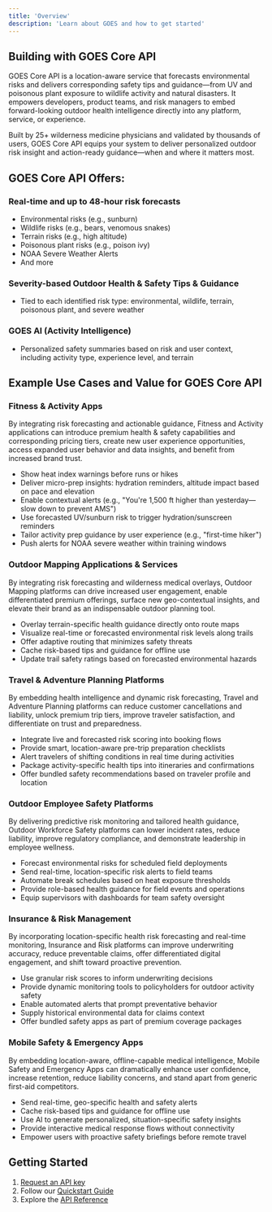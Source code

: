 ```yaml
---
title: 'Overview'
description: 'Learn about GOES and how to get started'
---
```


## Building with GOES Core API

GOES Core API is a location-aware service that forecasts environmental risks and delivers corresponding safety tips and guidance—from UV and poisonous plant exposure to wildlife activity and natural disasters. It empowers developers, product teams, and risk managers to embed forward-looking outdoor health intelligence directly into any platform, service, or experience.

Built by 25+ wilderness medicine physicians and validated by thousands of users, GOES Core API equips your system to deliver personalized outdoor risk insight and action-ready guidance—when and where it matters most.

## GOES Core API Offers:
### Real-time and up to 48-hour risk forecasts
- Environmental risks (e.g., sunburn)
- Wildlife risks (e.g., bears, venomous snakes)
- Terrain risks (e.g., high altitude)
- Poisonous plant risks (e.g., poison ivy)
- NOAA Severe Weather Alerts
- And more
### Severity-based Outdoor Health & Safety Tips & Guidance
  - Tied to each identified risk type: environmental, wildlife, terrain, poisonous plant, and severe weather
### GOES AI (Activity Intelligence)
  - Personalized safety summaries based on risk and user context, including activity type, experience level, and terrain

## Example Use Cases and Value for GOES Core API

### Fitness & Activity Apps
By integrating risk forecasting and actionable guidance, Fitness and Activity applications can introduce premium health & safety capabilities and corresponding pricing tiers, create new user experience opportunities, access expanded user behavior and data insights, and benefit from increased brand trust.
- Show heat index warnings before runs or hikes
- Deliver micro-prep insights: hydration reminders, altitude impact based on pace and elevation
- Enable contextual alerts (e.g., "You're 1,500 ft higher than yesterday—slow down to prevent AMS")
- Use forecasted UV/sunburn risk to trigger hydration/sunscreen reminders
- Tailor activity prep guidance by user experience (e.g., "first-time hiker")
- Push alerts for NOAA severe weather within training windows

### Outdoor Mapping Applications & Services
By integrating risk forecasting and wilderness medical overlays, Outdoor Mapping platforms can drive increased user engagement, enable differentiated premium offerings, surface new geo-contextual insights, and elevate their brand as an indispensable outdoor planning tool.
- Overlay terrain-specific health guidance directly onto route maps
- Visualize real-time or forecasted environmental risk levels along trails
- Offer adaptive routing that minimizes safety threats
- Cache risk-based tips and guidance for offline use
- Update trail safety ratings based on forecasted environmental hazards

### Travel & Adventure Planning Platforms
By embedding health intelligence and dynamic risk forecasting, Travel and Adventure Planning platforms can reduce customer cancellations and liability, unlock premium trip tiers, improve traveler satisfaction, and differentiate on trust and preparedness.
- Integrate live and forecasted risk scoring into booking flows
- Provide smart, location-aware pre-trip preparation checklists
- Alert travelers of shifting conditions in real time during activities
- Package activity-specific health tips into itineraries and confirmations
- Offer bundled safety recommendations based on traveler profile and location

### Outdoor Employee Safety Platforms
By delivering predictive risk monitoring and tailored health guidance, Outdoor Workforce Safety platforms can lower incident rates, reduce liability, improve regulatory compliance, and demonstrate leadership in employee wellness.
- Forecast environmental risks for scheduled field deployments
- Send real-time, location-specific risk alerts to field teams
- Automate break schedules based on heat exposure thresholds
- Provide role-based health guidance for field events and operations
- Equip supervisors with dashboards for team safety oversight

### Insurance & Risk Management
By incorporating location-specific health risk forecasting and real-time monitoring, Insurance and Risk platforms can improve underwriting accuracy, reduce preventable claims, offer differentiated digital engagement, and shift toward proactive prevention.
- Use granular risk scores to inform underwriting decisions
- Provide dynamic monitoring tools to policyholders for outdoor activity safety
- Enable automated alerts that prompt preventative behavior
- Supply historical environmental data for claims context
- Offer bundled safety apps as part of premium coverage packages

### Mobile Safety & Emergency Apps
By embedding location-aware, offline-capable medical intelligence, Mobile Safety and Emergency Apps can dramatically enhance user confidence, increase retention, reduce liability concerns, and stand apart from generic first-aid competitors.
- Send real-time, geo-specific health and safety alerts
- Cache risk-based tips and guidance for offline use
- Use AI to generate personalized, situation-specific safety insights
- Provide interactive medical response flows without connectivity
- Empower users with proactive safety briefings before remote travel

## Getting Started

1. [Request an API key](mailto:api@goes.health?subject=API%20Key%20Request)
2. Follow our [Quickstart Guide](/documentation/quickstart)
3. Explore the [API Reference](/api-reference/risks) 